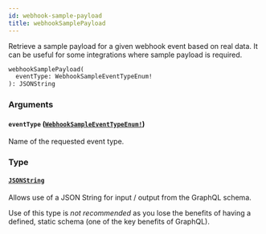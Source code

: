 ```yaml
---
id: webhook-sample-payload
title: webhookSamplePayload
---
```


Retrieve a sample payload for a given webhook event based on real data. It can be useful for some integrations where sample payload is required.

```graphql
webhookSamplePayload(
  eventType: WebhookSampleEventTypeEnum!
): JSONString

```

### Arguments

#### `eventType` ([`WebhookSampleEventTypeEnum!`](/docs/developer/api-reference/enums/webhook-sample-event-type-enum))

Name of the requested event type.

### Type

#### [`JSONString`](/docs/developer/api-reference/scalars/json-string)

Allows use of a JSON String for input / output from the GraphQL schema.

Use of this type is _not recommended_ as you lose the benefits of having a defined, static
schema (one of the key benefits of GraphQL).
